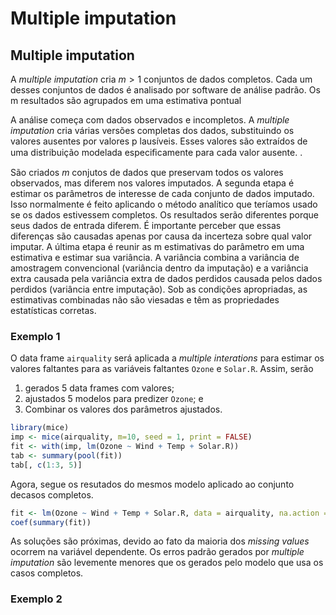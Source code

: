 # Multiple imputation

## Multiple imputation

A *multiple imputation* cria $m > 1$ conjuntos de dados completos. Cada um desses conjuntos de dados é analisado por software de análise padrão. Os m resultados são agrupados em uma estimativa pontual <!--- final mais o erro padrão por regras de agrupamento simples ("regras de Rubin"). A Figura 1.5 ilustra as três etapas principais da imputação múltipla: imputação, análise e agrupamento. --->

A análise começa com dados observados e incompletos. A *multiple imputation* cria várias versões completas dos dados, substituindo os valores ausentes por valores p lausíveis. Esses valores são extraídos de uma distribuição modelada especiﬁcamente para cada valor ausente. <!---A Figura 1.5 retrata m = 3 conjuntos de dados imputados--->. 

São criados $m$ conjutos de dados que preservam todos os valores observados, mas diferem nos valores imputados. A segunda etapa é estimar os parâmetros de interesse de cada conjunto de dados imputado. Isso normalmente é feito aplicando o método analítico que teríamos usado se os dados estivessem completos. Os resultados serão diferentes porque seus dados de entrada diferem. É importante perceber que essas diferenças são causadas apenas por causa da incerteza sobre qual valor imputar. A última etapa é reunir as m estimativas do parâmetro em uma estimativa e estimar sua variância. A variância combina a variância de amostragem convencional (variância dentro da imputação) e a variância extra causada pela variância extra de dados perdidos causada pelos dados perdidos (variância entre imputação). Sob as condições apropriadas, as estimativas combinadas não são viesadas e têm as propriedades estatísticas corretas.

### Exemplo 1


O data frame `airquality` será aplicada a *multiple interations* para estimar os valores faltantes para as variáveis faltantes `Ozone` e  `Solar.R`. Assim, serão

1. gerados 5 data frames com valores;
2. ajustados 5 modelos para predizer `Ozone`; e 
3. Combinar os valores dos parâmetros ajustados.



```r
library(mice)
imp <- mice(airquality, m=10, seed = 1, print = FALSE) 
fit <- with(imp, lm(Ozone ~ Wind + Temp + Solar.R))
tab <- summary(pool(fit))
tab[, c(1:3, 5)] 

```

Agora, segue os resutados do mesmos modelo aplicado ao conjunto decasos completos.

```r
fit <- lm(Ozone ~ Wind + Temp + Solar.R, data = airquality, na.action = na.omit)
coef(summary(fit))

```


As soluções são próximas, devido ao fato da maioria dos *missing values* ocorrem na variável dependente. Os erros padrão gerados por *multiple imputation* são levemente  menores que os gerados pelo modelo que usa os casos completos.

### Exemplo 2